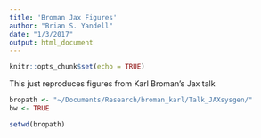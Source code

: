 ```yaml
---
title: 'Broman Jax Figures'
author: "Brian S. Yandell"
date: "1/3/2017"
output: html_document
---
```


```r
knitr::opts_chunk$set(echo = TRUE)
```

This just reproduces figures from Karl Broman's Jax talk

```r
bropath <- "~/Documents/Research/broman_karl/Talk_JAXsysgen/"
bw <- TRUE
```

```r
setwd(bropath)
```

